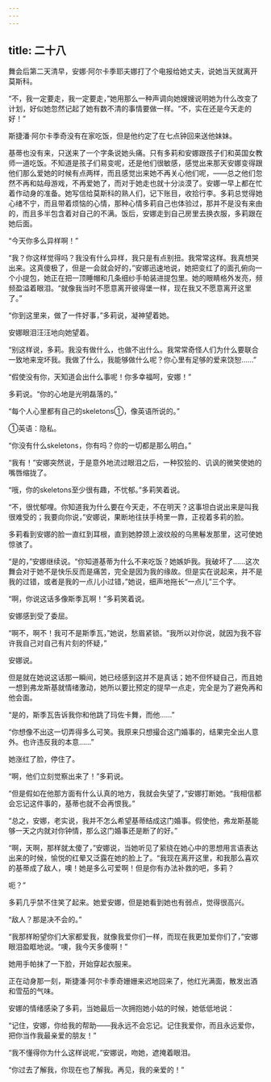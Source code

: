 ```yaml
---
---
---
```

title: 二十八
---



舞会后第二天清早，安娜·阿尔卡季耶夫娜打了个电报给她丈夫，说她当天就离开莫斯科。

“不，我一定要走，我一定要走，”她用那么一种声调向她嫂嫂说明她为什么改变了计划，好似她忽然记起了她有数不清的事情要做一样。“不，实在还是今天走的好！”

斯捷潘·阿尔卡季奇没有在家吃饭，但是他约定了在七点钟回来送他妹妹。

基蒂也没有来，只送来了一个字条说她头痛。只有多莉和安娜跟孩子们和英国女教师一道吃饭。不知道是孩子们易变呢，还是他们很敏感，感觉出来那天安娜变得跟他们那么爱她的时候有点两样，而且感觉出来她不再关心他们呢，——总之他们忽然不再和姑母游戏，不再爱她了，而对于她走也就十分淡漠了。安娜一早上都在忙着作动身的准备。她写信给莫斯科的熟人们，记下账目，收拾行李。多莉总觉得她心绪不宁，而且带着烦恼的心情，那种心情多莉自己也体验过，那并不是没有来由的，而且多半包含着对自己的不满。饭后，安娜走到自己房里去换衣服，多莉跟在她后面。

“今天你多么异样啊！”

“我？你这样觉得吗？我没有什么异样，我只是有点别扭。我常常这样。我真想哭出来。这真傻极了，但是一会就会好的，”安娜迅速地说，她把变红了的面孔俯向一个小提包，她正在把一顶睡帽和几条细纱手帕装进提包里。她的眼睛格外发亮，频频盈溢着眼泪。“就像我当时不愿意离开彼得堡一样，现在我又不愿意离开这里了。”

“你到这里来，做了一件好事，”多莉说，凝神望着她。

安娜眼泪汪汪地向她望着。

“别这样说，多莉。我没有做什么，也做不出什么。我常常奇怪人们为什么要联合一致地来宠坏我。我做了什么，我能够做什么呢？你心里有足够的爱来饶恕……”

“假使没有你，天知道会出什么事呢！你多幸福呵，安娜！”

多莉说。“你的心地是光明磊落的。”

“每个人心里都有自己的skeletons①，像英语所说的。”



①英语：隐私。

“你没有什么skeletons，你有吗？你的一切都是那么明白。”

“我有！”安娜突然说，于是意外地流过眼泪之后，一种狡狯的、讥讽的微笑使她的嘴唇缩拢了。

“哦，你的skeletons至少很有趣，不忧郁。”多莉笑着说。

“不，很忧郁哩。你知道我为什么要在今天走，不在明天？这事坦白说出来是叫我很难受的；我要向你说，”安娜说，果断地往扶手椅里一靠，正视着多莉的脸。

多莉看到安娜的脸一直红到耳根，直到她脖颈上波纹般的乌黑鬈发那里，这可使她惊骇了。

“是的，”安娜继续说。“你知道基蒂为什么不来吃饭？她嫉妒我。我破坏了……这次舞会对于她不是快乐反而是痛苦，完全是因为我的缘故。但是实在说起来，并不是我的过错，或者是我的一点儿小过错，”她说，细声地拖长“一点儿”三个字。

“啊，你说这话多像斯季瓦啊！”多莉笑着说。

安娜感到受了委屈。

“啊不，啊不！我可不是斯季瓦，”她说，愁眉紧锁。“我所以对你说，就因为我不容许我自己对自己有片刻的怀疑，”

安娜说。

但是就在她说这话那一瞬间，她已经感到这并不是真话；她不但怀疑自己，而且她一想到弗龙斯基就情绪激动，她所以要比预定的提早一点走，完全是为了避免再和他会面。

“是的，斯季瓦告诉我你和他跳了玛佐卡舞，而他……”

“你想像不出这一切弄得多么可笑。我原来只想撮合这门婚事的，结果完全出人意外。也许违反我的本意……”

她涨红了脸，停住了。

“啊，他们立刻觉察出来了！”多莉说。

“但是假如在他那方面有什么认真的地方，我就会失望了，”安娜打断她。“我相信都会忘记这件事的，基蒂也就不会再恨我。”

“总之，安娜，老实说，我并不怎么希望基蒂结成这门婚事。假使他，弗龙斯基能够一天之内就对你钟情，那么这门婚事还是断了的好。”

“啊，天啊，那样就太傻了，”安娜说，当她听见了萦绕在她心中的思想用言语表达出来的时候，愉悦的红晕又泛露在她的脸上了。“我现在离开这里，和我那么喜欢的基蒂成了敌人，噢！她是多么可爱啊！但是你有办法补救的吧，多莉？

呃？”

多莉几乎禁不住笑了起来。她爱安娜，但是她看到她也有弱点，觉得很高兴。

“敌人？那是决不会的。”

“我那样盼望你们大家都爱我，就像我爱你们一样，而现在我更加爱你们了，”安娜眼泪盈眶地说。“噢，我今天多傻啊！”

她用手帕抹了一下脸，开始穿起衣服来。

正在动身那一刻，斯捷潘·阿尔卡季奇姗姗来迟地回来了，他红光满面，散发出酒和雪茄的气味。

安娜的情绪感染了多莉，当她最后一次拥抱她小姑的时候，她低低地说：

“记住，安娜，你给我的帮助——我永远不会忘记。记住我爱你，而且永远爱你，把你当作我最亲爱的朋友！”

“我不懂得你为什么这样说呢，”安娜说，吻她，遮掩着眼泪。

“你过去了解我，你现在也了解我。再见，我的亲爱的！”